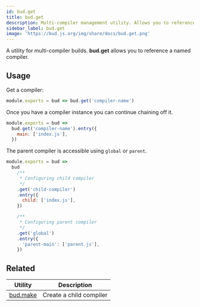 ```yaml
---
id: bud.get
title: bud.get
description: Multi-compiler management utility. Allows you to reference a named compiler.
sidebar_label: bud.get
image: 'https://bud.js.org/img/share/docs/bud.get.png'
---
```


A utility for multi-compiler builds. **bud.get** allows you to reference a named compiler.

## Usage

Get a compiler:

```js title='bud.config.js'
module.exports = bud => bud.get('compiler-name')
```

Once you have a compiler instance you can continue chaining off it.

```js title='bud.config.js'
module.exports = bud =>
  bud.get('compiler-name').entry({
    main: ['index.js'],
  })
```

The parent compiler is accessible using `global` or `parent`.

```js title='bud.config.js'
module.exports = bud =>
  bud
    /**
     * Configuring child compiler
     */
    .get('child-compiler')
    .entry({
      child: ['index.js'],
    })

    /**
     * Configuring parent compiler
     */
    .get('global')
    .entry({
      'parent-main': ['parent.js'],
    })
```

## Related

| Utility                    | Description             |
| -------------------------- | ----------------------- |
| [bud.make](/docs/bud.make) | Create a child compiler |
